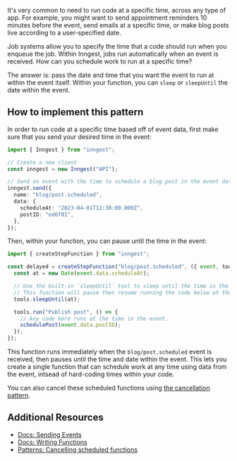 It's very common to need to run code at a specific time, across any type of app.  For example, you might want to send appointment reminders 10 minutes before the event, send emails at a specific time, or make blog posts live according to a user-specified date.

Job systems allow you to specify the time that a code should run when you enqueue the job.  Within Inngest, jobs run automatically when an event is received.  How can you schedule work to run at a specific time?

The answer is: pass the date and time that you want the event to run at within the event itself.  Within your function, you can `sleep` or `sleepUntil` the date within the event.

## How to implement this pattern

In order to run code at a specific time based off of event data, first make sure that you send your desired time in the event:

```typescript
import { Inngest } from "inngest";

// Create a new client
const inngest = new Inngest("API");

// Send an event with the time to schedule a blog post in the event data.
inngest.send({
  name: "blog/post.scheduled",
  data: {
    scheduleAt: "2023-04-01T12:30:00.000Z",
    postID: "ed6f81",
  },
});
```

Then, within your function, you can pause until the time in the event:

```typescript
import { createStepFunction } from "inngest";

const delayed = createStepFunction("blog/post.scheduled", ({ event, tools }) => {
  const at = new Date(event.data.scheduleAt);

  // Use the built-in `sleepUntil` tool to sleep until the time in the event.
  // This function will pause then resume running the code below at the given time.
  tools.sleepUntil(at);

  tools.run("Publish post", () => {
    // Any code here runs at the time in the event.
    schedulePost(event.data.postID);
  });
});
```

This function runs immediately when the `blog/post.scheduled` event is received, then pauses until the time and date within the event.  This lets you create a single function that can schedule work at any time using data from the event, intsead of hard-coding times within your code.

You can also cancel these scheduled functions using [the cancellation pattern](/patterns/cancelling-scheduled-functions).

## Additional Resources

* [Docs: Sending Events](/docs/events?ref=patterns)
* [Docs: Writing Functions](/docs/functions?ref=patterns)
* [Patterns: Cancelling scheduled functions](/patterns/cancelling-scheduled-functions?ref=patterns)
